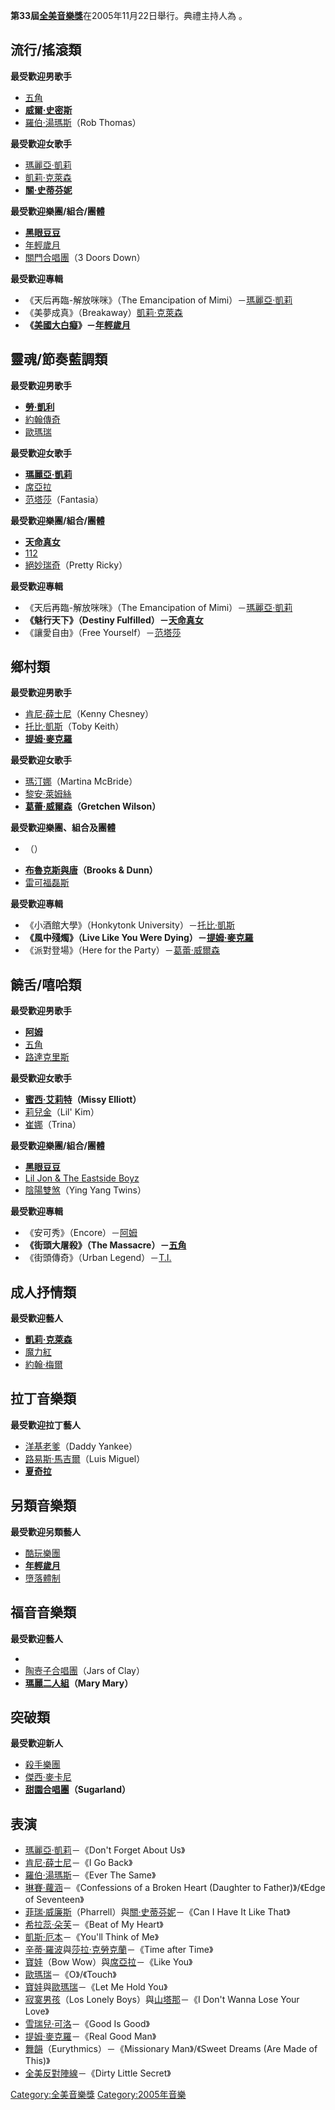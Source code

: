 {{noteTA
|G1=Show}}
{{infobox television
 | bgcolour = #D6D6FF
 | show_name = 第33屆全美音樂獎
 | image =
 | caption =
 | rating =
 | format = 頒獎典禮
 | runtime = 180分鐘
 | company = Dick Clark Productions
 | country = {{US}}
 | network = [[美國廣播公司|美國廣播公司]]
 | first_run = 2005年11月22日
 | TV Viewers =
 | website = 
 | starring = {{link-en|Cedric the Entertainer|Cedric the Entertainer}} 
}}

'''第33屆[[全美音樂獎|全美音樂獎]]'''在2005年11月22日舉行。典禮主持人為{{link-en|Cedric the Entertainer|Cedric the Entertainer}} 。

==流行/搖滾類==
'''最受歡迎男歌手'''
*[[50_Cent|五角]]
*'''[[威爾·史密斯|威爾·史密斯]]'''
*[[羅伯·湯瑪斯|羅伯·湯瑪斯]]（Rob Thomas）

'''最受歡迎女歌手'''
*[[瑪麗亞·凱莉|瑪麗亞·凱莉]]
*[[凱莉·克萊森|凱莉·克萊森]]
*'''[[關·史蒂芬妮|關·史蒂芬妮]]'''

'''最受歡迎樂團/組合/團體'''
*'''[[黑眼豆豆|黑眼豆豆]]'''
*[[年輕歲月|年輕歲月]]
*[[關門合唱團|關門合唱團]]（3 Doors Down）

'''最受歡迎專輯'''
*《天后再臨-解放咪咪》（The Emancipation of Mimi）－[[瑪麗亞·凱莉|瑪麗亞·凱莉]]
*《美夢成真》（Breakaway）[[凱莉·克萊森|凱莉·克萊森]]
*'''《[[American_Idiot|美國大白癡]]》－[[年輕歲月|年輕歲月]]'''

==靈魂/節奏藍調類==
'''最受歡迎男歌手'''
*'''[[勞·凱利|勞·凱利]]'''
*[[約翰傳奇|約翰傳奇]]
*[[歐瑪瑞|歐瑪瑞]]

'''最受歡迎女歌手'''
*'''[[瑪麗亞·凱莉|瑪麗亞·凱莉]]'''
*[[席亞拉|席亞拉]]
*[[范塔莎|范塔莎]]（Fantasia）

'''最受歡迎樂團/組合/團體'''
*'''[[天命真女|天命真女]]'''
*[[112_(樂團)|112]]
*[[絕妙瑞奇|絕妙瑞奇]]（Pretty Ricky）

'''最受歡迎專輯'''
*《天后再臨-解放咪咪》（The Emancipation of Mimi）－[[瑪麗亞·凱莉|瑪麗亞·凱莉]]
*'''《魅行天下》（Destiny Fulfilled）－[[天命真女|天命真女]]'''
*《讓愛自由》（Free Yourself）－[[范塔莎|范塔莎]]

==鄉村類==
'''最受歡迎男歌手'''
*[[肯尼·薛士尼|肯尼·薛士尼]]（Kenny Chesney）
*[[托比·凱斯|托比·凱斯]]（Toby Keith）
*'''[[提姆·麥克羅|提姆·麥克羅]]'''

'''最受歡迎女歌手'''
*[[瑪汀娜|瑪汀娜]]（Martina McBride）
*[[黎安·萊姆絲|黎安·萊姆絲]]
*'''[[葛蕾·威爾森|葛蕾·威爾森]]（Gretchen Wilson）'''

'''最受歡迎樂團、組合及團體'''
*{{Link-en|大富豪 (樂隊)|Big & Rich|大富豪}}（{{lang|en|Big & Rich}}）
*'''[[布魯克斯與唐|布魯克斯與唐]]（Brooks & Dunn）'''
*[[雷可福磊斯|雷可福磊斯]]

'''最受歡迎專輯'''
*《小酒館大學》（Honkytonk University）－[[托比·凱斯|托比·凱斯]]
*'''《風中殘燭》（Live Like You Were Dying）－[[提姆·麥克羅|提姆·麥克羅]]'''
*《派對登場》（Here for the Party）－[[葛蕾·威爾森|葛蕾·威爾森]]

==饒舌/嘻哈類==
'''最受歡迎男歌手'''
*'''[[阿姆|阿姆]]'''
*[[50_Cent|五角]]
*[[路達克里斯|路達克里斯]]

'''最受歡迎女歌手'''
*'''[[蜜西·艾莉特|蜜西·艾莉特]]（Missy Elliott）'''
*[[莉兒金|莉兒金]]（Lil' Kim）
*[[崔娜_(歌手)|崔娜]]（Trina）

'''最受歡迎樂團/組合/團體'''
*'''[[黑眼豆豆|黑眼豆豆]]'''
*[[Lil_Jon|Lil Jon & The Eastside Boyz]]
*[[陰陽雙煞|陰陽雙煞]]（Ying Yang Twins）

'''最受歡迎專輯'''
*《安可秀》（Encore）－[[阿姆|阿姆]]
*'''《街頭大屠殺》（The Massacre）－[[50_Cent|五角]]'''
*《街頭傳奇》（Urban Legend）－[[T.I.|T.I.]]

==成人抒情類==
'''最受歡迎藝人'''
*'''[[凱莉·克萊森|凱莉·克萊森]]'''
*[[魔力紅|魔力紅]]
*[[約翰·梅爾|約翰·梅爾]]

==拉丁音樂類==
'''最受歡迎拉丁藝人'''
*[[洋基老爹|洋基老爹]]（Daddy Yankee）
*[[路易斯·馬吉爾|路易斯·馬吉爾]]（Luis Miguel）
*'''[[夏奇拉|夏奇拉]]'''

==另類音樂類==
'''最受歡迎另類藝人'''
*[[酷玩樂團|酷玩樂團]]
*'''[[年輕歲月|年輕歲月]]'''
*[[墮落體制|墮落體制]]

==福音音樂類==
'''最受歡迎藝人'''
*{{link-en|Casting Crowns|Casting Crowns}}
*[[陶壼子合唱團|陶壼子合唱團]]（Jars of Clay）
*'''[[瑪麗二人組|瑪麗二人組]]（Mary Mary）'''

==突破類==
'''最受歡迎新人'''
*[[殺手樂團|殺手樂團]]
*[[傑西·麥卡尼|傑西·麥卡尼]]
*'''[[甜園合唱團|甜園合唱團]]（Sugarland）'''

==表演==
* [[瑪麗亞·凱莉|瑪麗亞·凱莉]]－《Don't Forget About Us》
* [[肯尼·薛士尼|肯尼·薛士尼]]－《I Go Back》
* [[羅伯·湯瑪斯|羅伯·湯瑪斯]]－《Ever The Same》
* [[琳賽·蘿涵|琳賽·蘿涵]]－《Confessions of a Broken Heart (Daughter to Father)》/《Edge of Seventeen》
* [[菲瑞·威廉斯|菲瑞·威廉斯]]（Pharrell）與[[關·史蒂芬妮|關·史蒂芬妮]]－《Can I Have It Like That》
* [[希拉蕊·朵芙|希拉蕊·朵芙]]－《Beat of My Heart》
* [[凱斯·厄本|凱斯·厄本]]－《You'll Think of Me》
* [[辛蒂·羅波|辛蒂·羅波]]與[[莎拉·克勞克蘭|莎拉·克勞克蘭]]－《Time after Time》
* [[寶娃|寶娃]]（Bow Wow）與[[席亞拉|席亞拉]]－《Like You》
* [[歐瑪瑞|歐瑪瑞]]－《O》/《Touch》
* [[寶娃|寶娃]]與[[歐瑪瑞|歐瑪瑞]]－《Let Me Hold You》
* [[寂寞男孩|寂寞男孩]]（Los Lonely Boys）與[[卡洛斯·山塔那|山塔那]]－《I Don't Wanna Lose Your Love》
* [[雪瑞兒·可洛|雪瑞兒·可洛]]－《Good Is Good》
* [[提姆·麥克羅|提姆·麥克羅]]－《Real Good Man》
* [[舞韻|舞韻]]（Eurythmics）－《Missionary Man》/《Sweet Dreams (Are Made of This)》
* [[全美反對陣線|全美反對陣線]]－《Dirty Little Secret》

{{AMAyear}}

[[Category:全美音樂獎|Category:全美音樂獎]]
[[Category:2005年音樂|Category:2005年音樂]]